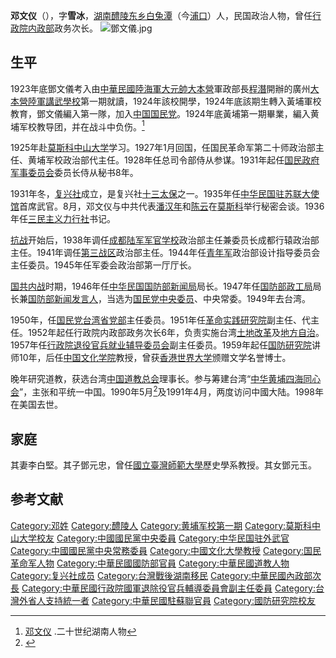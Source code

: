{{Infobox Officeholder
|姓名=鄧文儀
|圖像=File:鄧文儀2.jpg
|圖像大小=200px
|圖像說明=  
|字    = 
|號    = 
|別名    = 
|出生日期 = 1905年12月18日
|出生地點 = {{QING|湖南省}}[[長沙府|長沙府]][[醴陵縣|醴陵縣]]
|逝世日期 ={{dda|1998|7|13|1905|12|18}}
|逝世地點 = {{USA}}
|國籍 = {{QING}}（1905年–1911年）<br>{{ROC}}（1912年–1998年）
|死因    = 
|墓地    = 
|籍貫    = 
|政黨    = {{KMT}}
|parents  = 
|配偶   =
|伴侶    = 
|relatives  =  
|children  =  
|著作    = 
|past    = 
}}
'''邓文仪'''（{{bd|1905年|12月18日|1998年|7月13日}}），字'''雪冰'''，[[湖南|湖南]][[醴陵|醴陵]][[东乡|东乡]][[白兔潭|白兔潭]]（今[[浦口|浦口]]）人，民国政治人物，曾任[[行政院|行政院]][[中華民國內政部|内政部]]政务次长。
[[File:鄧文儀.jpg|thumb]]

== 生平 ==
1923年底鄧文儀考入由[[中華民國陸海軍大元帥大本營|中華民國陸海軍大元帥大本營]]軍政部長[[程潛|程潛]]開辦的廣州[[大本營陸軍講武學校|大本營陸軍講武學校]]第一期就讀，1924年該校開學，1924年底該期生轉入黃埔軍校教育，鄧文儀編入第一隊，加入[[中国国民党|中国国民党]]。1924年底黃埔第一期畢業，編入黄埔军校教导团，并在战斗中负伤。<ref>[http://www.library.hn.cn/hxrw/xdrw/xjlwrs/dwy.htm 邓文仪] {{Wayback|url=http://www.library.hn.cn/hxrw/xdrw/xjlwrs/dwy.htm |date=20160304122444 }}.二十世纪湖南人物</ref>

1925年赴[[莫斯科中山大学|莫斯科中山大学]]学习。1927年1月回国，任国民革命军第二十师政治部主任、黄埔军校政治部代主任。1928年任总司令部侍从参谋。1931年起任[[国民政府军事委员会|国民政府军事委员会]]委员长侍从秘书8年。

1931年冬，[[复兴社|复兴社]]成立，是复兴社[[十三太保|十三太保]]之一。1935年任[[中华民国驻苏联大使馆|中华民国驻苏联大使馆]]首席武官。8月，邓文仪与中共代表[[潘汉年|潘汉年]]和[[陈云|陈云]]在[[莫斯科|莫斯科]]举行秘密会谈。1936年任[[三民主义力行社|三民主义力行社]]书记。

[[抗战|抗战]]开始后，1938年调任[[成都|成都]][[中華民國陸軍軍官學校|陆军军官学校]]政治部主任兼委员长成都行辕政治部主任。1941年调任[[抗日战争第三战区|第三战区]]政治部主任。1944年任[[青年军|青年军]]政治部设计指导委员会主任委员。1945年任军委会政治部第一厅厅长。

[[国共内战|国共内战]]时期，1946年任[[中华民国国防部新闻局|中华民国国防部新闻局]]局长。1947年任[[国防部政工局|国防部政工局]]局长兼[[国防部新闻发言人|国防部新闻发言人]]，当选为[[国民党中央委员|国民党中央委员]]、中央常委。1949年去台湾。

1950年，任[[国民党台湾省党部|国民党台湾省党部]]主任委员。1951年任[[革命实践研究院|革命实践研究院]]副主任、代主任。1952年起任行政院内政部政务次长6年，负责实施台湾[[土地改革|土地改革]]及[[地方自治|地方自治]]。1957年任[[行政院退役官兵就业辅导委员会|行政院退役官兵就业辅导委员会]]副主任委员。1959年起任[[国防研究院|国防研究院]]讲师10年，后任[[中国文化学院|中国文化学院]]教授，曾获[[香港世界大学|香港世界大学]]颁赠文学名誉博士。

晚年研究道教，获选台湾[[中国道教总会|中国道教总会]]理事长。参与筹建台湾“[[中华黄埔四海同心会|中华黄埔四海同心会]]”，主张和平统一中国。1990年5月<ref>{{Cite web |url=http://www.huangpu.org.cn/lszp/201209/t20120924_3121108.html |title=徐向前元帅在寓所会见台湾1期同学邓文仪 |access-date=2014-09-07 |archive-url=https://web.archive.org/web/20191222101555/http://www.huangpu.org.cn/lszp/201209/t20120924_3121108.html |archive-date=2019-12-22 |dead-url=yes }}</ref>及1991年4月，两度访问中國大陆。1998年在美国去世。

==家庭==
其妻李白堅。其子鄧元忠，曾任[[國立臺灣師範大學|國立臺灣師範大學]]歷史學系教授。其女鄧元玉。

== 参考文献 ==
{{reflist}}

{{中國國民黨陸軍軍官學校第一期學生}}
{{中國國民黨中央執行委員會常務委員}}
{{Authority control}}

[[Category:邓姓|Category:邓姓]]
[[Category:醴陵人|Category:醴陵人]]
[[Category:黄埔军校第一期|Category:黄埔军校第一期]]
[[Category:莫斯科中山大学校友|Category:莫斯科中山大学校友]]
[[Category:中國國民黨中央委員|Category:中國國民黨中央委員]]
[[Category:中华民国驻外武官|Category:中华民国驻外武官]]
[[Category:中國國民黨中央常務委員|Category:中國國民黨中央常務委員]]
[[Category:中國文化大學教授|Category:中國文化大學教授]]
[[Category:国民革命军人物|Category:国民革命军人物]]
[[Category:中華民國國防部官員|Category:中華民國國防部官員]]
[[Category:中華民國道教人物|Category:中華民國道教人物]]
[[Category:复兴社成员|Category:复兴社成员]]
[[Category:台灣戰後湖南移民|Category:台灣戰後湖南移民]]
[[Category:中華民國內政部次長|Category:中華民國內政部次長]]
[[Category:中華民國行政院國軍退除役官兵輔導委員會副主任委員|Category:中華民國行政院國軍退除役官兵輔導委員會副主任委員]]
[[Category:台灣外省人支持統一者|Category:台灣外省人支持統一者]]
[[Category:中華民國駐蘇聯官員|Category:中華民國駐蘇聯官員]]
[[Category:國防研究院校友|Category:國防研究院校友]]